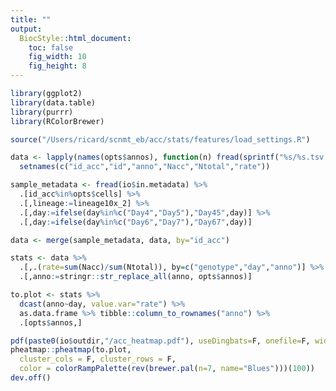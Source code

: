 ```yaml
---
title: ""
output: 
  BiocStyle::html_document:
    toc: false
    fig_width: 10
    fig_height: 8
---
```


```r
library(ggplot2)
library(data.table)
library(purrr)
library(RColorBrewer)
```

<!-- Define I/O and options -->
```r

source("/Users/ricard/scnmt_eb/acc/stats/features/load_settings.R")
```

<!-- Load accessibility data -->
```r
data <- lapply(names(opts$annos), function(n) fread(sprintf("%s/%s.tsv.gz",io$in.data,n))) %>% rbindlist %>%
  setnames(c("id_acc","id","anno","Nacc","Ntotal","rate"))
```

<!-- Load sample metadata -->
```r
sample_metadata <- fread(io$in.metadata) %>% 
  .[id_acc%in%opts$cells] %>%
  .[,lineage:=lineage10x_2] %>%
  .[,day:=ifelse(day%in%c("Day4","Day5"),"Day45",day)] %>%
  .[,day:=ifelse(day%in%c("Day6","Day7"),"Day67",day)]
```

<!-- Merge accessibility data and metadata -->
```r
data <- merge(sample_metadata, data, by="id_acc")
```

<!-- Calculate statistics per features -->
```r
stats <- data %>% 
  .[,.(rate=sum(Nacc)/sum(Ntotal)), by=c("genotype","day","anno")] %>%
  .[,anno:=stringr::str_replace_all(anno, opts$annos)]
```

<!-- Heatmap with mean accessibility rates -->
```r
to.plot <- stats %>%
  dcast(anno~day, value.var="rate") %>% 
  as.data.frame %>% tibble::column_to_rownames("anno") %>%
  .[opts$annos,]

pdf(paste0(io$outdir,"/acc_heatmap.pdf"), useDingbats=F, onefile=F, width=7, height=3)
pheatmap::pheatmap(to.plot, 
  cluster_cols = F, cluster_rows = F, 
  color = colorRampPalette(rev(brewer.pal(n=7, name="Blues")))(100))
dev.off()
```

